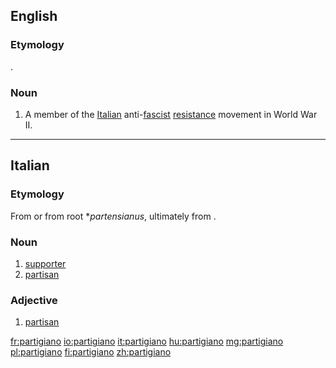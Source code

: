 ==English==

===Etymology===
{{etyl|it|en}} {{term|partigiano|lang=it||partisan}}.

===Noun===
{{en-noun|s|partigiani}}

# {{context|historical|lang=en}} A member of the [[Italian]] anti-[[fascist]] [[resistance]] movement in World War II.

----

==Italian==

===Etymology===
From {{term|parte|lang=it}} or from {{etyl|la|it}} root *''partensianus'', ultimately from {{term|pars|lang=la}}.

===Noun===
{{it-noun|m|f=partigiana}}

# [[supporter]]
# [[partisan]]

===Adjective===
{{it-adj|partigian}}

# [[partisan]]

[[fr:partigiano]]
[[io:partigiano]]
[[it:partigiano]]
[[hu:partigiano]]
[[mg:partigiano]]
[[pl:partigiano]]
[[fi:partigiano]]
[[zh:partigiano]]